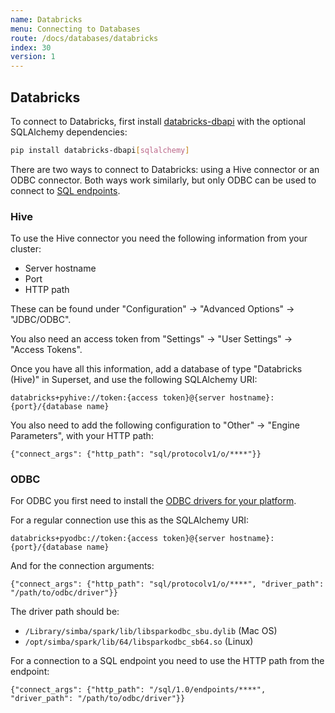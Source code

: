 ```yaml
---
name: Databricks
menu: Connecting to Databases
route: /docs/databases/databricks
index: 30
version: 1
---
```


## Databricks

To connect to Databricks, first install [databricks-dbapi](https://pypi.org/project/databricks-dbapi/) with the optional SQLAlchemy dependencies:

```bash
pip install databricks-dbapi[sqlalchemy]
```

There are two ways to connect to Databricks: using a Hive connector or an ODBC connector. Both ways work similarly, but only ODBC can be used to connect to [SQL endpoints](https://docs.databricks.com/sql/admin/sql-endpoints.html).

### Hive

To use the Hive connector you need the following information from your cluster:

- Server hostname
- Port
- HTTP path

These can be found under "Configuration" -> "Advanced Options" -> "JDBC/ODBC".

You also need an access token from "Settings" -> "User Settings" -> "Access Tokens".

Once you have all this information, add a database of type "Databricks (Hive)" in Superset, and use the following SQLAlchemy URI:

```
databricks+pyhive://token:{access token}@{server hostname}:{port}/{database name}
```

You also need to add the following configuration to "Other" -> "Engine Parameters", with your HTTP path:

```
{"connect_args": {"http_path": "sql/protocolv1/o/****"}}
```

### ODBC

For ODBC you first need to install the [ODBC drivers for your platform](https://databricks.com/spark/odbc-drivers-download).

For a regular connection use this as the SQLAlchemy URI:

```
databricks+pyodbc://token:{access token}@{server hostname}:{port}/{database name}
```

And for the connection arguments:

```
{"connect_args": {"http_path": "sql/protocolv1/o/****", "driver_path": "/path/to/odbc/driver"}}
```

The driver path should be:

- `/Library/simba/spark/lib/libsparkodbc_sbu.dylib` (Mac OS)
- `/opt/simba/spark/lib/64/libsparkodbc_sb64.so` (Linux)

For a connection to a SQL endpoint you need to use the HTTP path from the endpoint:

```
{"connect_args": {"http_path": "/sql/1.0/endpoints/****", "driver_path": "/path/to/odbc/driver"}}
```
